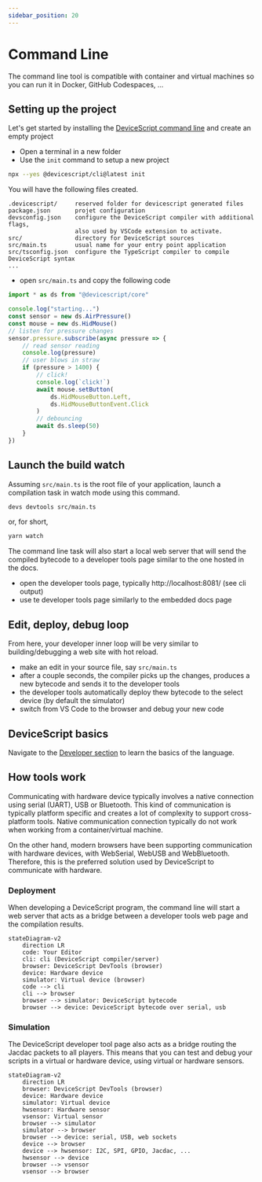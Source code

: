 ```yaml
---
sidebar_position: 20
---
```


# Command Line

The command line tool is compatible with container and virtual machines so you can run it
in Docker, GitHub Codespaces, ...

## Setting up the project

Let's get started by installing the [DeviceScript command line](/api/cli) and create an empty project

-   Open a terminal in a new folder
-   Use the `init` command to setup a new project

```bash
npx --yes @devicescript/cli@latest init
```

You will have the following files created.

```
.devicescript/     reserved folder for devicescript generated files
package.json       projet configuration
devsconfig.json    configure the DeviceScript compiler with additional flags,
                   also used by VSCode extension to activate.
src/               directory for DeviceScript sources
src/main.ts        usual name for your entry point application
src/tsconfig.json  configure the TypeScript compiler to compile DeviceScript syntax
...
```

-   open `src/main.ts` and copy the following code

```ts title="src/main.ts"
import * as ds from "@devicescript/core"

console.log("starting...")
const sensor = new ds.AirPressure()
const mouse = new ds.HidMouse()
// listen for pressure changes
sensor.pressure.subscribe(async pressure => {
    // read sensor reading
    console.log(pressure)
    // user blows in straw
    if (pressure > 1400) {
        // click!
        console.log(`click!`)
        await mouse.setButton(
            ds.HidMouseButton.Left,
            ds.HidMouseButtonEvent.Click
        )
        // debouncing
        await ds.sleep(50)
    }
})
```

## Launch the build watch

Assuming `src/main.ts` is the root file of your application,
launch a compilation task in watch mode using this command.

```bash
devs devtools src/main.ts
```

or, for short,

```bash
yarn watch
```

The command line task will also start a local web server that will send the compiled bytecode
to a developer tools page similar to the one hosted in the docs.

-   open the developer tools page, typically http://localhost:8081/ (see cli output)
-   use te developer tools page similarly to the embedded docs page

## Edit, deploy, debug loop

From here, your developer inner loop will be very similar to building/debugging a web site with hot reload.

-   make an edit in your source file, say `src/main.ts`
-   after a couple seconds, the compiler picks up the changes, produces a new bytecode and sends it to the developer tools
-   the developer tools automatically deploy thew bytecode to the select device (by default the simulator)
-   switch from VS Code to the browser and debug your new code

## DeviceScript basics

Navigate to the [Developer section](/developer) to learn the basics of the language.

## How tools work

Communicating with hardware device typically involves a native connection using serial (UART), USB or Bluetooth.
This kind of communication is typically platform specific and creates a lot of complexity to support cross-platform tools.
Native communication connection typically do not work when working from a container/virtual machine.

On the other hand, modern browsers have been supporting communication with hardware devices, with WebSerial, WebUSB and WebBluetooth. Therefore, this is the preferred solution used by DeviceScript to communicate with hardware.

### Deployment

When developing a DeviceScript program, the command line will start a web server that acts as a bridge between
a developer tools web page and the compilation results.

```mermaid
stateDiagram-v2
    direction LR
    code: Your Editor
    cli: cli (DeviceScript compiler/server)
    browser: DeviceScript DevTools (browser)
    device: Hardware device
    simulator: Virtual device (browser)
    code --> cli
    cli --> browser
    browser --> simulator: DeviceScript bytecode
    browser --> device: DeviceScript bytecode over serial, usb
```

### Simulation

The DeviceScript developer tool page also acts as a bridge routing the Jacdac packets to all players. This means
that you can test and debug your scripts in a virtual or hardware device, using virtual or hardware sensors.

```mermaid
stateDiagram-v2
    direction LR
    browser: DeviceScript DevTools (browser)
    device: Hardware device
    simulator: Virtual device
    hwsensor: Hardware sensor
    vsensor: Virtual sensor
    browser --> simulator
    simulator --> browser
    browser --> device: serial, USB, web sockets
    device --> browser
    device --> hwsensor: I2C, SPI, GPIO, Jacdac, ...
    hwsensor --> device
    browser --> vsensor
    vsensor --> browser
```
